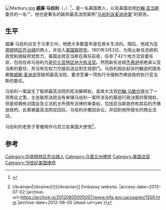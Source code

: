 [[Image:Marbury.jpg|thumb]]
'''威廉·马伯利'''（{{lang|en|William Marbury}}，{{bd|1762年|11月17日|1835年|3月13日}}）<ref>{{Cite web |url=http://www.questia.com/library/book/john-marshall-and-international-law-statesman-and-chief-justice-by-frances-howell-rudko.jsp |title=John Marshall and International Law: Statesman and Chief Justice by Frances Howell Rudko at Questia Online Library<!-- Bot generated title --> |access-date=2013-07-02 |archive-date=2008-09-27 |archive-url=https://web.archive.org/web/20080927153214/http://www.questia.com/library/book/john-marshall-and-international-law-statesman-and-chief-justice-by-frances-howell-rudko.jsp |dead-url=no }}</ref>，是一名美国商人，以及美国总统[[约翰·亚当斯|约翰·亚当斯]]委任的一名“{{link-en|午夜法官|midnight judges}}”，他也是著名的联邦最高法院案例“[[马伯利诉麦迪逊案|马伯利诉麦迪逊案]]”的原告。

== 生平 ==
威廉·马伯利出生于马里兰州{{link-en|皮斯卡塔韦镇|Piscataway, Maryland}}，他绝大多数童年是在故乡生活的。随后，他成为[[华盛顿特区|华盛顿特区]][[乔治城_(华盛顿哥伦比亚特区)|乔治城]]的商人，并加入[[美国联邦党|美国联邦党]]。1801年3月3日，为阻止新任总统和政党削弱联邦党势力，美国总统亚当斯在离任前夜，任命了42个地方法官委任状，包括任命马伯利为[[哥伦比亚特区|哥伦比亚特区]][[地方执法官|地方执法官]]。然而新任总统[[杰弗逊|杰弗逊]]拒绝承认亚当斯的委任，并没有在权力交接前送达到生效部门。马伯利因此起诉约翰逊的国务卿[[詹姆斯·麦迪逊|詹姆斯·麦迪逊]]至联邦最高法院，要求签署一项执行令强制杰佛逊政府执行亚当斯的委任。

马伯利一案诞生了联邦最高法院的宪法解释权。首席大法官[[约翰·马歇尔|约翰·马歇尔]]提出了一项两全之策，主张联邦法院没有审理马伯利一案所涉及的基层行政决策的管辖权，但是却拥有对国会及立法机关所颁布法律的审查权，包括亚当斯政府和其后的杰佛逊政府。此案被最高法院驳回后，马伯利亦撤回诉讼，并回到他所擅长的商业活动。

马伯利的老房子{{link-en|弗雷斯-马伯利楼|Forrest-Marbury House}}曾被用作乌克兰驻美国大使馆<ref>{{Cite web |url=http://www.mfa.gov.ua/usa/en/1559.htm |title=History of Forrest-Marbury House on the [[Ukraine{{!}}Ukrainian|Ukraine{{!}}Ukrainian]] Embassy website. |access-date=2013-07-02 |archive-url=https://archive.is/20120805005057/www.mfa.gov.ua/usa/en/1559.htm |archive-date=2012-08-05 |dead-url=yes }}</ref>。

==参考==
{{Reflist}}
{{Authority control}}
{{DEFAULTSORT:Marbury, William}}

[[Category:华盛顿特区乔治城人|Category:华盛顿特区乔治城人]]
[[Category:马里兰州律师|Category:马里兰州律师]]
[[Category:美国法官|Category:美国法官]]
[[Category:19世纪美国律师|Category:19世纪美国律师]]